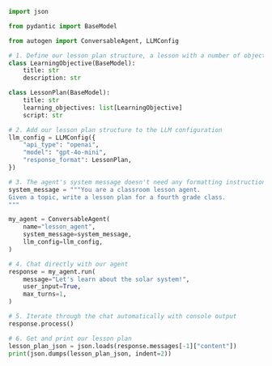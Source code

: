 ```python
import json

from pydantic import BaseModel

from autogen import ConversableAgent, LLMConfig

# 1. Define our lesson plan structure, a lesson with a number of objectives
class LearningObjective(BaseModel):
    title: str
    description: str

class LessonPlan(BaseModel):
    title: str
    learning_objectives: list[LearningObjective]
    script: str

# 2. Add our lesson plan structure to the LLM configuration
llm_config = LLMConfig({
    "api_type": "openai",
    "model": "gpt-4o-mini",
    "response_format": LessonPlan,
})

# 3. The agent's system message doesn't need any formatting instructions
system_message = """You are a classroom lesson agent.
Given a topic, write a lesson plan for a fourth grade class.
"""

my_agent = ConversableAgent(
    name="lesson_agent",
    system_message=system_message,
    llm_config=llm_config,
)

# 4. Chat directly with our agent
response = my_agent.run(
    message="Let's learn about the solar system!",
    user_input=True,
    max_turns=1,
)

# 5. Iterate through the chat automatically with console output
response.process()

# 6. Get and print our lesson plan
lesson_plan_json = json.loads(response.messages[-1]["content"])
print(json.dumps(lesson_plan_json, indent=2))
```
